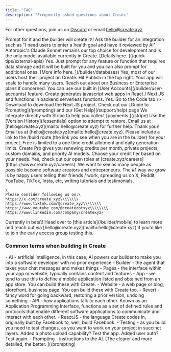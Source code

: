 ```yaml
---
title: "FAQ"
description: "Frequently asked questions about Create"
---
```


For other questions, join us on [Discord](https://create.xyz/discord) or email [hello@create.xyz](mailto:hello@create.xyz)

<AccordionGroup>
  <Accordion title="How do I create a new page, component, or other element?">
    Prompt for it and the builder will create it\!
  </Accordion>
  <Accordion title="How do I add AI to my app?">
    Ask the builder for an integration such as "I need users to enter a health goal and have it reviewed by AI"
  </Accordion>
  <Accordion title="Which AI model is the best?">
    Anthropic's Claude Sonnet remains our top choice for development and is the only model available currently in Create.
  </Accordion>
  <Accordion title="How do I connect to an external API?">
    [Details here. ](/quick-tips/external-apis)
  </Accordion>
  <Accordion title="Can I add databases?">
    Yes. Just prompt for any feature or function that requires data storage and it will be built for you and you can also prompt for additional ones. [More info here. ](/builder/databases)
  </Accordion>
  <Accordion title="Can I host my app on Create? Will it scale to handle many users?">
    Yes, most of our users host their project on Create. Hit Publish in the top right. Your app will scale to handle many users. Reach out about our Business or Enterprise plans if concerned.
  </Accordion>
  <Accordion title="How do I add users, sign up, and sign in to my app?">
    You can use our built in [User Accounts](/builder/user-accounts) feature.
  </Accordion>
  <Accordion title="What language does Create write code in under the hood?">
    Create generates javascript web apps in React / Next.JS and functions in backend serverless functions.
  </Accordion>
  <Accordion title="Can I export the code?">
    Yes. Go to the Code tab \> Download to download the Next.JS project.
  </Accordion>
  <Accordion title="How do I fix this error?">
    Check out our [Guide to Prompting](/prompting) and our [Get Help](/support/help) page
  </Accordion>
  <Accordion title="How do I collect payments for an app I made?">
    We integrate directly with Stripe to help you collect [payments.](/stripe)
  </Accordion>
  <Accordion title="I accidentally deleted something I shouldn't have (!!) Is there any way to get it back?">
    Use the [Version History](/essentials) option to attempt to restore. Email us at [hello@create.xyz](mailto:hello@create.xyz) for further help.
  </Accordion>
  <Accordion title="I think I found a bug. Where should I report it?">
    Thank you\! Email us at [hello@create.xyz](mailto:hello@create.xyz). Please include a link to the /build route (the link you see when you are in the builder) for your project.
  </Accordion>
  <Accordion title="What is the difference between free vs. Create Pro?">
    Free is limited to a one time credit allotment and daily generation limits. Create Pro gives you renewing credits per month, private projects, custom domains, and priority AI models. Choose your credit tier based on your needs.
  </Accordion>
  <Accordion title="Are you hiring?">
    Yes, check out our open roles at [create.xyz/careers](https://www.create.xyz/careers).
  </Accordion>
  <Accordion title="Why are y'all doing this?">
    We want to see as many people as possible become software creators and entrepreneurs.
  </Accordion>
  <Accordion title="I love this product. How can I help?">
    The #1 way we grow is by happy users telling their friends / work, spreading us on X, Reddit, YouTube, TikTok, Insta, etc, writing tutorials and testimonials.

    \
    Please consider following us on:\
    https://x.com/create_xyz\\\\\\\\
    https://www.tiktok.com/@create_xyz\\\\\\\\
    https://www.youtube.com/@createdotxyz\\\\\\\\
    https://www.linkedin.com/company/createxyz/
  </Accordion>
  <Accordion title="How do I publish to iOS or Android?" defaultOpen="false">
    Currently in beta\! Head over to [this article](/builder/mobile) to learn more and reach out via [hello@create.xyz](mailto:hello@create.xyz) if you'd like to join the early access group testing this.
  </Accordion>
</AccordionGroup>

### Common terms when building in Create

<Expandable title="Glossary" defaultOpen>
  - AI - artificial intelligence, in this case, AI powers our builder to make you into a software developer with no prior experience
  - Builder - the agent that takes your chat messages and makes things
  - Pages - the interface within your app or website, typically contains content and features
  - App - we tend to use this to define a mobile application listed and obtained from an app store. You can build these with Create.
  - Website - a web page or blog, storefront, business page. You can build these with Create too.
  - Revert - fancy word for going backward, restoring a prior version, undoing something
  - API - how applications talk to each other. Known as an Application Programming Interface, functions as a set of defined rules and protocols that enable different software applications to communicate and interact with each other.
  - ReactJS - the language Create codes in, originally built by Facebook to, well, build Facebook.
  - Testing - as you build you need to test changes, as you want to work on your project in succinct layers. Added a photo upload capability? Test the app. Added user auth? Test again.
  - Prompting - instructions to the AI. [The clearer and more detailed, the better. ](/prompting)
</Expandable>